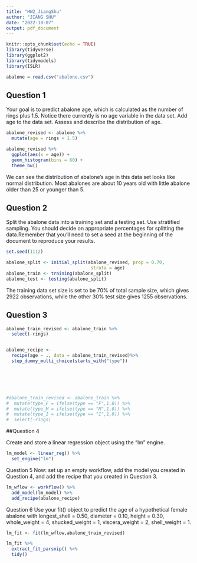 ```yaml
---
title: "HW2_JiangShu"
author: "JIANG SHU"
date: "2022-10-07"
output: pdf_document
---
```


```r
knitr::opts_chunk$set(echo = TRUE)
library(tidyverse)
library(ggplot2)
library(tidymodels)
library(ISLR)
```

```r
abalone = read.csv("abalone.csv")
```

## Question 1

Your goal is to predict abalone age, which is calculated as the number of rings plus 1.5. Notice there currently is no age variable in the data set. Add age to the data set. Assess and describe the distribution of age.

```r
abalone_revised <- abalone %>%
  mutate(age = rings + 1.5)

abalone_revised %>% 
  ggplot(aes(x = age)) +
  geom_histogram(bins = 60) +
  theme_bw()

```

We can see the distribution of abalone's age in this data set looks like normal distribution. Most abalones are about 10 years old with little abalone older than 25 or younger than 5.

## Question 2

Split the abalone data into a training set and a testing set. Use stratified sampling. You should decide on appropriate percentages for splitting the data.Remember that you’ll need to set a seed at the beginning of the document to reproduce your results.

```r
set.seed(1112)

abalone_split <- initial_split(abalone_revised, prop = 0.70,
                                strata = age)
abalone_train <- training(abalone_split)
abalone_test <- testing(abalone_split)

```

The training data set size is set to be 70% of total sample size, which gives 2922 observations, while the other 30% test size gives 1255 observations.

## Question 3

```r
abalone_train_revised <- abalone_train %>%
  select(-rings)


abalone_recipe <-
  recipe(age ~ ., data = abalone_train_revised)%>%
  step_dummy_multi_choice(starts_with("type"))
  





#abalone_train_revised <- abalone_train %>% 
#  mutate(type_F = ifelse(type == "F",1,0)) %>%
#  mutate(type_M = ifelse(type == "M",1,0)) %>%
#  mutate(type_I = ifelse(type == "I",1,0)) %>%
#  select(-rings)

```

##Question 4

Create and store a linear regression object using the "lm" engine.

```r
lm_model <- linear_reg() %>% 
  set_engine("lm")

```


Question 5
Now:
set up an empty workflow,
add the model you created in Question 4, and
add the recipe that you created in Question 3.


```r
lm_wflow <- workflow() %>% 
  add_model(lm_model) %>% 
  add_recipe(abalone_recipe)

```



Question 6
Use your fit() object to predict the age of a hypothetical female abalone with longest_shell = 0.50, diameter = 0.10, height = 0.30, whole_weight = 4, shucked_weight = 1, viscera_weight = 2, shell_weight = 1.

```r
lm_fit <- fit(lm_wflow,abalone_train_revised)

lm_fit %>%
  extract_fit_parsnip() %>%
  tidy()
```




